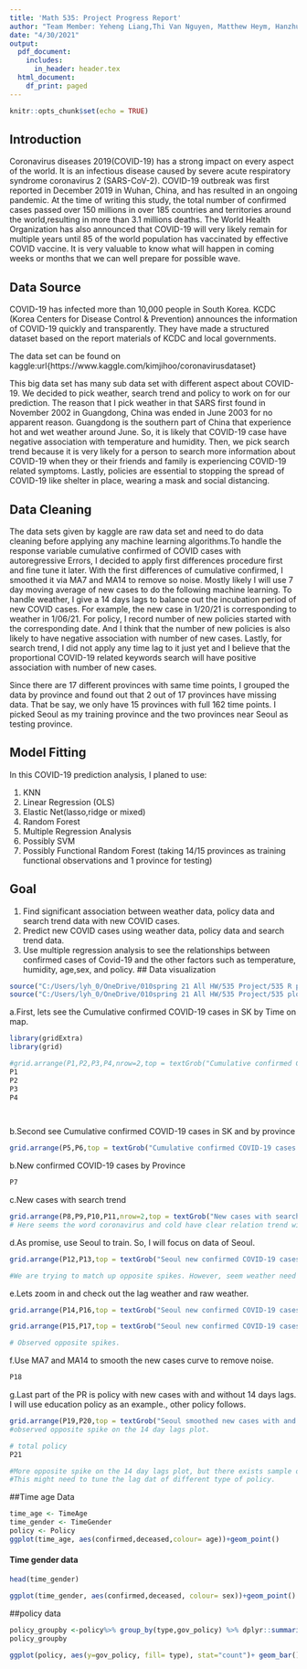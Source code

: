 ---
title: 'Math 535: Project Progress Report'
author: "Team Member: Yeheng Liang,Thi Van Nguyen, Matthew Heym, Hanzhu Yan"
date: "4/30/2021"
output:
  pdf_document:
    includes:
      in_header: header.tex
  html_document:
    df_print: paged
---

```{r setup, include=FALSE}
knitr::opts_chunk$set(echo = TRUE)
```


## Introduction
Coronavirus diseases 2019(COVID-19) has a strong impact on every aspect of the world. It is an infectious disease caused by severe acute respiratory syndrome coronavirus 2 (SARS-CoV-2). COVID-19 outbreak was first reported in December 2019 in Wuhan, China, and has resulted in an ongoing pandemic. At the time of writing this study, the total number of confirmed cases passed over 150 millions in over 185 countries and territories around the world,resulting in more than 3.1 millions deaths. The World Health Organization has also announced that  COVID-19  will very likely remain for multiple years until 85 of the world population has vaccinated by effective COVID vaccine. It is very valuable to know what will happen in coming weeks or months that we can well prepare for possible wave.  

## Data Source
COVID-19 has infected more than 10,000 people in South Korea. KCDC (Korea Centers for Disease Control & Prevention) announces the information of COVID-19 quickly and transparently. They have made a structured dataset based on the report materials of KCDC and local governments.

The data set can be found on kaggle:url{https://www.kaggle.com/kimjihoo/coronavirusdataset}

This big data set has many sub data set with different aspect about COVID-19. We decided to pick weather, search trend and policy  to work on for our prediction. The reason that I pick weather in that SARS first found in November 2002 in Guangdong, China was ended in June 2003 for no apparent reason. Guangdong is the southern part of China that experience hot and wet weather around June. So, it is likely that COVID-19 case have negative association with temperature and humidity. Then, we pick search trend because it is very likely for a person to search more information about COVID-19 when they or their friends and family is experiencing COVID-19 related symptoms. Lastly, policies are essential to stopping the spread of COVID-19 like shelter in place, wearing a mask and social distancing.

## Data Cleaning
The data sets given by kaggle are raw data set and need to do data cleaning before applying any machine learning algorithms.To handle the response variable cumulative confirmed of COVID cases with autoregressive Errors, I decided to apply first differences procedure first and fine tune it later. With the first differences of cumulative confirmed, I smoothed it via MA7 and MA14 to remove so noise. Mostly likely I will use 7 day moving average of new cases to do the following machine learning. To handle weather, I give a 14 days lags to balance out the incubation period of new COVID cases. For example, the new case in 1/20/21 is corresponding to weather in 1/06/21. For policy, I record number of new policies started with the corresponding date. And I think that the number of new policies is also likely to have negative association with number of new cases. Lastly, for search trend, I did not apply any time lag to it just yet and I believe that the proportional COVID-19 related keywords search will have positive association with number of new cases.

Since there are 17 different provinces with same time points, I grouped the data by province and found out that 2 out of 17 provinces have missing data. That be say, we only have 15 provinces with full 162 time points. I picked Seoul as my training province and the two provinces near Seoul as testing province.

## Model Fitting
In this COVID-19 prediction analysis, I planed to use:

1. KNN
2. Linear Regression (OLS)
3. Elastic Net(lasso,ridge or mixed)
4. Random Forest
5. Multiple Regression Analysis 
5. Possibly SVM
6. Possibly Functional Random Forest (taking 14/15 provinces as training functional observations and 1 province for testing)

## Goal
1. Find significant association between weather data, policy data and search trend data with new COVID cases.
2. Predict new COVID cases using weather data, policy data and search trend data.
3. Use multiple regression analysis to see the relationships between confirmed cases of Covid-19 and the other factors such as temperature, humidity, age,sex, and policy. 
## Data visualization
```{r message=FALSE, warning=FALSE}
source("C:/Users/lyh_0/OneDrive/010spring 21 All HW/535 Project/535 R project data cleaning.r")
source("C:/Users/lyh_0/OneDrive/010spring 21 All HW/535 Project/535 plot ready.r")

```

a.First, lets see the Cumulative confirmed COVID-19 cases in SK by Time on map.\

```{r}
library(gridExtra)
library(grid)

#grid.arrange(P1,P2,P3,P4,nrow=2,top = textGrob("Cumulative confirmed COVID-19 cases in SK by Time",gp = gpar(fontsize = 8)))
P1
P2
P3
P4

 
```



b.Second see Cumulative confirmed COVID-19 cases in SK and by province\

```{r}
grid.arrange(P5,P6,top = textGrob("Cumulative confirmed COVID-19 cases in SK and by province",gp = gpar(fontsize = 12)))

```
b.New confirmed COVID-19 cases by Province \

```{r}
P7
```


c.New cases with search trend\

```{r}
grid.arrange(P8,P9,P10,P11,nrow=2,top = textGrob("New cases with search trend",gp = gpar(fontsize = 12)))
# Here seems the word coronavirus and cold have clear relation trend with new case.
```

d.As promise, use Seoul to train. So, I will focus on data of Seoul. \

```{r}
grid.arrange(P12,P13,top = textGrob("Seoul new confirmed COVID-19 cases w and w/o raw weather",gp = gpar(fontsize = 12)))

#We are trying to match up opposite spikes. However, seem weather need to have lag 14 day to match up.

```

e.Lets zoom in and check out the lag weather and raw weather.\

```{r}
grid.arrange(P14,P16,top = textGrob("Seoul new confirmed COVID-19 cases w and w/o lag temp",gp = gpar(fontsize = 12)))

grid.arrange(P15,P17,top = textGrob("Seoul new confirmed COVID-19 cases w and w/o lag humidity",gp = gpar(fontsize = 12)))

# Observed opposite spikes.
```
f.Use MA7 and MA14 to smooth the new cases curve to remove noise.\

```{r}
P18
```

g.Last part of the PR is policy with  new cases with and without 14 days lags. I will use education policy as an example., other policy follows.\

```{r}
grid.arrange(P19,P20,top = textGrob("Seoul smoothed new cases with and without 14 days lags",gp = gpar(fontsize = 12)))
#observed opposite spike on the 14 day lags plot.

# total policy
P21

#More opposite spike on the 14 day lags plot, but there exists sample direction spike. 
#This might need to tune the lag dat of different type of policy.

```

##Time age Data 

```{r}
time_age <- TimeAge
time_gender <- TimeGender
policy <- Policy
ggplot(time_age, aes(confirmed,deceased,colour= age))+geom_point()
```


#### Time gender data
```{r}
head(time_gender)
```
```{r}
ggplot(time_gender, aes(confirmed,deceased, colour= sex))+geom_point()
```

##policy data

```{r}
policy_groupby <-policy%>% group_by(type,gov_policy) %>% dplyr::summarise(n=n()) 
policy_groupby
```
```{r}
ggplot(policy, aes(y=gov_policy, fill= type), stat="count")+ geom_bar() + theme(axis.text.x = element_text(angle = 90)) 

```
 

